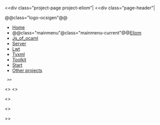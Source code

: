 <<div class="project-page project-eliom"|
<<div class="page-header"|

@@class="logo-ocsigen"@@[[site:/|{{site:/img/ocsigen-white.svg|Ocsigen}}]]

*[[site:/|Home]]
*@@class="mainmenu"@class="mainmenu-current"@@[[wiki("eliom"):|Eliom]]
*[[wiki("js_of_ocaml"):|Js_of_ocaml]]
*[[wiki("ocsigenserver"):|Server]]
*[[wiki("lwt"):|Lwt]]
*[[wiki("tyxml"):|Tyxml]]
*[[wiki("ocsigen-toolkit"):|Toolkit]]
*[[wiki("ocsigen-start"):|Start]]
*[[site:/projects|Other projects]]

  >>

<<client-server-switch>>
<<reason-switch>>

<<googlesearch>>

<<content>>

>>

